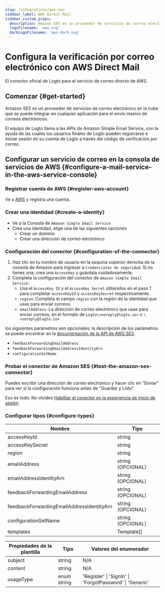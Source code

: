 ```yaml
---
slug: /integrations/aws-ses
sidebar_label: AWS Direct Mail
sidebar_custom_props:
  description: Amazon SES es un proveedor de servicios de correo electrónico en la nube que se puede integrar en cualquier aplicación para el envío masivo de correos electrónicos.
  logoFilename: 'aws.svg'
  darkLogoFilename: 'aws-dark.svg'
---
```



# Configura la verificación por correo electrónico con AWS Direct Mail

El conector oficial de Logto para el servicio de correo directo de AWS.

<GuideTip />

## Comenzar \{#get-started}

Amazon SES es un proveedor de servicios de correo electrónico en la nube que se puede integrar en cualquier aplicación para el envío masivo de correos electrónicos.

El equipo de Logto llama a las APIs de Amazon Simple Email Service, con la ayuda de las cuales los usuarios finales de Logto pueden registrarse e iniciar sesión en su cuenta de Logto a través del código de verificación por correo.

## Configurar un servicio de correo en la consola de servicios de AWS \{#configure-a-mail-service-in-the-aws-service-console}

### Registrar cuenta de AWS \{#register-aws-account}

Ve a [AWS](https://aws.amazon.com/) y registra una cuenta.

### Crear una identidad \{#create-a-identity}

- Ve a la Consola de `Amazon Simple Email Service`
- Crea una identidad, elige una de las siguientes opciones
  - Crear un dominio
  - Crear una dirección de correo electrónico

### Configuración del conector \{#configuration-of-the-connector}

1. Haz clic en tu nombre de usuario en la esquina superior derecha de la consola de Amazon para ingresar a `Credenciales de seguridad`. Si no tienes una, crea una `AccessKey` y guárdala cuidadosamente.
2. Completa la configuración del conector de `Amazon Simple Email Service`:
   - Usa el `AccessKey ID` y el `AccessKey Secret` obtenidos en el paso 1 para completar `accessKeyId` y `accessKeySecret` respectivamente.
   - `region`: Completa el campo `region` con la región de la identidad que usas para enviar correos.
   - `emailAddress`: La dirección de correo electrónico que usas para enviar correos, en el formato de `Logto\<noreply@logto.io>` o `\<noreply@logto.io>`

los siguientes parámetros son opcionales; la descripción de los parámetros se puede encontrar en la [documentación de la API de AWS SES](https://docs.aws.amazon.com/ses/latest/APIReference-V2/API_SendEmail.html).

- `feedbackForwardingEmailAddress`
- `feedbackForwardingEmailAddressIdentityArn`
- `configurationSetName`

### Probar el conector de Amazon SES \{#test-the-amazon-ses-connector}

Puedes escribir una dirección de correo electrónico y hacer clic en "Enviar" para ver si la configuración funciona antes de "Guardar y Listo".

Eso es todo. No olvides [Habilitar el conector en la experiencia de inicio de sesión](/connectors/email-connectors/#enable-email-sign-up-or-sign-in).

### Configurar tipos \{#configure-types}

| Nombre                                    | Tipo              |
| ----------------------------------------- | ----------------- |
| accessKeyId                               | string            |
| accessKeySecret                           | string            |
| region                                    | string            |
| emailAddress                              | string (OPCIONAL) |
| emailAddressIdentityArn                   | string (OPCIONAL) |
| feedbackForwardingEmailAddress            | string (OPCIONAL) |
| feedbackForwardingEmailAddressIdentityArn | string (OPCIONAL) |
| configurationSetName                      | string (OPCIONAL) |
| templates                                 | Template[]        |

| Propiedades de la plantilla | Tipo        | Valores del enumerador                                  |
| --------------------------- | ----------- | ------------------------------------------------------- |
| subject                     | string      | N/A                                                     |
| content                     | string      | N/A                                                     |
| usageType                   | enum string | 'Register' \| 'SignIn' \| 'ForgotPassword' \| 'Generic' |
